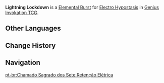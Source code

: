 {{Genius Invokation TCG Skill Infobox
|image      = Lightning Lockdown Character Card Skill.png
|type       = Elemental Burst
|character  = Electro Hypostasis
|element    = Electro
|matching   = 3
|energy     = 2
|effect     = Deals 2 {{Color|Electro DMG}}, summons '''[[Chains of Warding Thunder]]'''.<br><br>{{TCG Summon|Chains of Warding Thunder}}
|order      = 5
}}
'''Lightning Lockdown''' is a [[Character Card Elemental Burst|Elemental Burst]] for [[Electro Hypostasis (Character Card)|Electro Hypostasis]] in [[Genius Invokation TCG]].

==Other Languages==
{{Other Languages
|en      = Lightning Lockdown
|zhs     = 雳霆镇锁
|zhs_rm  = Lìtíng Zhènsuǒ
|zht     = 靂霆鎮鎖
|zht_rm  = Lìtíng Zhènsuǒ
|zh_tl   = Lightning Lockdown
|ja      = 霹靂鎮鎖
|ja_rm   = Hekireki Chinsa{{Assumed}}
|ja_tl   = 
|ko      = 벼락 진압
|ko_tl   = Lightning Repression
|es      = Retención eléctrica
|es_tl   = Electric Retention
|fr      = Verrou de foudre
|fr_tl   = Lightning Lock
|ru      = В тисках молний
|ru_tl   = In the Vise of Lightning
|th      = Lightning Lockdown
|vi      = Tích Lịch Trấn Tỏa
|vi_tl   = 
|de      = Donnernde Ketten
|de_tl   = Thundering Chains
|id      = Lightning Lockdown
|pt      = Retenção Elétrica
|pt_tl   = 
|tr      = Yıldırım Hapsi
|tr_tl   = 
|it      = Blocco fulmineo
|it_tl   = 
}}

==Change History==
{{Change History|3.7}}

==Navigation==
{{Genius Invokation TCG Skill Navbox|Electro Hypostasis}}

[[pt-br:Chamado Sagrado dos Sete:Retenção Elétrica]]